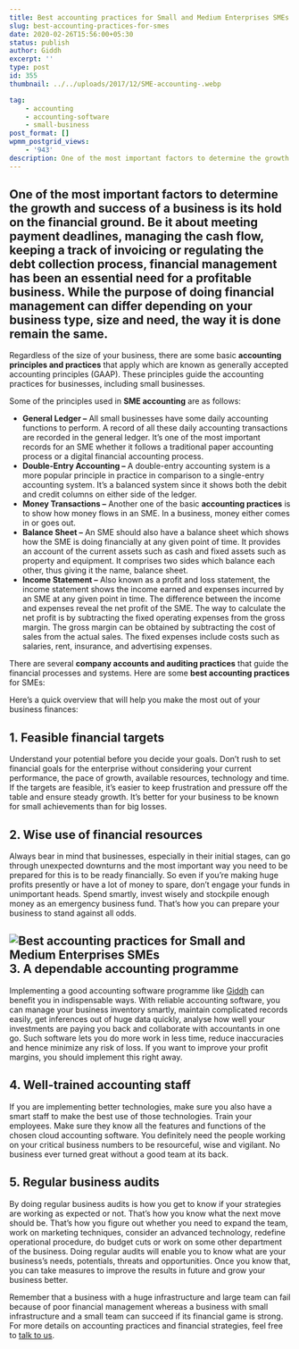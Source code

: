 ```yaml
---
title: Best accounting practices for Small and Medium Enterprises SMEs
slug: best-accounting-practices-for-smes
date: 2020-02-26T15:56:00+05:30
status: publish
author: Giddh
excerpt: ''
type: post
id: 355
thumbnail: ../../uploads/2017/12/SME-accounting-.webp

tag:
    - accounting
    - accounting-software
    - small-business
post_format: []
wpmm_postgrid_views:
    - '943'
description: One of the most important factors to determine the growth and success of a business is its hold on the financial ground. Be it about meeting payment deadlines, managing the cash flow, keeping a track of invoicing or
---
```

One of the most important factors to determine the growth and success of a business is its hold on the financial ground. Be it about meeting payment deadlines, managing the cash flow, keeping a track of invoicing or regulating the debt collection process, financial management has been an essential need for a profitable business. While the purpose of doing financial management can differ depending on your business type, size and need, the way it is done remain the same.
-----------------------------------------------------------------------------------------------------------------------------------------------------------------------------------------------------------------------------------------------------------------------------------------------------------------------------------------------------------------------------------------------------------------------------------------------------------------------------------------

Regardless of the size of your business, there are some basic **accounting principles and practices** that apply which are known as generally accepted accounting principles (GAAP). These principles guide the accounting practices for businesses, including small businesses.

Some of the principles used in **SME accounting** are as follows:

- **General Ledger –** All small businesses have some daily accounting functions to perform. A record of all these daily accounting transactions are recorded in the general ledger. It’s one of the most important records for an SME whether it follows a traditional paper accounting process or a digital financial accounting process.
- **Double-Entry Accounting –** A double-entry accounting system is a more popular principle in practice in comparison to a single-entry accounting system. It’s a balanced system since it shows both the debit and credit columns on either side of the ledger.
- **Money Transactions –** Another one of the basic **accounting practices** is to show how money flows in an SME. In a business, money either comes in or goes out.
- **Balance Sheet –** An SME should also have a balance sheet which shows how the SME is doing financially at any given point of time. It provides an account of the current assets such as cash and fixed assets such as property and equipment. It comprises two sides which balance each other, thus giving it the name, balance sheet.
- **Income Statement –** Also known as a profit and loss statement, the income statement shows the income earned and expenses incurred by an SME at any given point in time. The difference between the income and expenses reveal the net profit of the SME. The way to calculate the net profit is by subtracting the fixed operating expenses from the gross margin. The gross margin can be obtained by subtracting the cost of sales from the actual sales. The fixed expenses include costs such as salaries, rent, insurance, and advertising expenses.

There are several **company accounts and auditing practices** that guide the financial processes and systems. Here are some **best accounting practices** for SMEs:

Here’s a quick overview that will help you make the most out of your business finances:

**1. Feasible financial targets**
---------------------------------

Understand your potential before you decide your goals. Don’t rush to set financial goals for the enterprise without considering your current performance, the pace of growth, available resources, technology and time. If the targets are feasible, it’s easier to keep frustration and pressure off the table and ensure steady growth. It’s better for your business to be known for small achievements than for big losses.

**2. Wise use of financial resources**
--------------------------------------

Always bear in mind that businesses, especially in their initial stages, can go through unexpected downturns and the most important way you need to be prepared for this is to be ready financially. So even if you’re making huge profits presently or have a lot of money to spare, don’t engage your funds in unimportant heads. Spend smartly, invest wisely and stockpile enough money as an emergency business fund. That’s how you can prepare your business to stand against all odds.

<img class="wp-block-image size-large" src = "../../img/blog/1_Irpfr_AM6vG9yeZnyvSRkA.webp" alt="Best accounting practices for Small and Medium Enterprises SMEs" />**3. A dependable accounting programme**
----------------------------------------

Implementing a good accounting software programme like [Giddh](https://giddh.com) can benefit you in indispensable ways. With reliable accounting software, you can manage your business inventory smartly, maintain complicated records easily, get inferences out of huge data quickly, analyse how well your investments are paying you back and collaborate with accountants in one go. Such software lets you do more work in less time, reduce inaccuracies and hence minimize any risk of loss. If you want to improve your profit margins, you should implement this right away.

**4. Well-trained accounting staff**
------------------------------------

If you are implementing better technologies, make sure you also have a smart staff to make the best use of those technologies. Train your employees. Make sure they know all the features and functions of the chosen cloud accounting software. You definitely need the people working on your critical business numbers to be resourceful, wise and vigilant. No business ever turned great without a good team at its back.

**5. Regular business audits**
------------------------------

By doing regular business audits is how you get to know if your strategies are working as expected or not. That’s how you know what the next move should be. That’s how you figure out whether you need to expand the team, work on marketing techniques, consider an advanced technology, redefine operational procedure, do budget cuts or work on some other department of the business. Doing regular audits will enable you to know what are your business’s needs, potentials, threats and opportunities. Once you know that, you can take measures to improve the results in future and grow your business better.

Remember that a business with a huge infrastructure and large team can fail because of poor financial management whereas a business with small infrastructure and a small team can succeed if its financial game is strong. For more details on accounting practices and financial strategies, feel free to [talk to us](https://giddh.com).